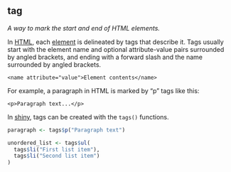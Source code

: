 ## tag

<dfn>A way to mark the start and end of HTML elements.</dfn>

In [HTML](h.html#html), each [element](e.html#element-html) is delineated by tags that describe it. Tags usually start with the element name and optional attribute-value pairs surrounded by angled brackets, and ending with a forward slash and the name surrounded by angled brackets.

```
<name attribute="value">Element contents</name>
```

For example, a paragraph in HTML is marked by "p" tags like this:

```
<p>Paragraph text...</p>
```

In [shiny](s.html#shiny), tags can be created with the `tags()` functions.

```r
paragraph <- tags$p("Paragraph text")

unordered_list <- tags$ul(
  tags$li("First list item"),
  tags$li("Second list item")
)
```




